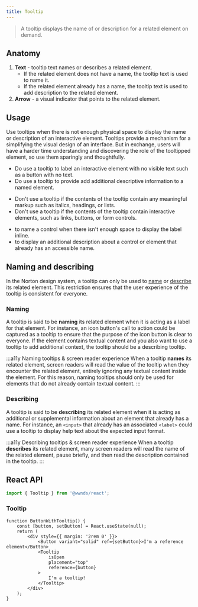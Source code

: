 ```yaml
---
title: Tooltip
---
```



> A tooltip displays the name of or description for a related element on demand.

## Anatomy

1. **Text** - tooltip text names or describes a related element.
	- If the related element does not have a name, the tooltip text is used to name it.
	- If the related element already has a name, the tooltip text is used to add description to the related element.
1. **Arrow** - a visual indicator that points to the related element.

## Usage

Use tooltips when there is not enough physical space to display the name or description of an interactive element.
Tooltips provide a mechanism for a simplifying the visual design of an interface.
But in exchange, users will have a harder time understanding and discovering the role of the tooltipped element, so use them sparingly and thoughtfully.

<CalloutSuccess title="Do">
	<ul>
		<li>Do use a tooltip to label an interactive element with no visible text such as a button with no text.</li>
		<li>Do use a tooltip to provide add additional descriptive information to a named element.</li>
	</ul>
</CalloutSuccess>

<CalloutError title="Don't">
	<ul>
		<li>Don't use a tooltip if the contents of the tooltip contain any meaningful markup such as italics, headings, or lists.</li>
		<li>Don't use a tooltip if the contents of the tooltip contain interactive elements, such as links, buttons, or form controls.</li>
	</ul>
</CalloutError>

<Callout title="Use a tooltip...">
	<ul>
		<li>to name a control when there isn't enough space to display the label inline.</li>
		<li>to display an additional description about a control or element that already has an accessible name.</li>
	</ul>
</Callout>

## Naming and describing

In the Norton design system, a tooltip can only be used to [name](https://w3c.github.io/aria-practices/#accessible_names)
or [describe](https://w3c.github.io/aria-practices/#accessible_descriptions) its related element.
This restriction ensures that the user experience of the tooltip is consistent for everyone.

### Naming

A tooltip is said to be **naming** its related element when it is acting as a label for that element.
For instance, an icon button's call to action could be captured as a tooltip to ensure that the purpose of the icon button is clear to everyone.
If the element contains textual content and you also want to use a tooltip to add additional context, the tooltip should be a describing tooltip.

:::a11y Naming tooltips & screen reader experience
When a tooltip **names** its related element, screen readers will read the value of the tooltip when they encounter the related element, entirely ignoring any textual content inside the element.
For this reason, naming tooltips should only be used for elements that do not already contain textual content.
:::

### Describing

A tooltip is said to be **describing** its related element when it is acting as additional or supplemental information about an element that already has a name.
For instance, an `<input>` that already has an associated `<label>` could use a tooltip to display help text about the expected input format.

:::a11y Describing tooltips & screen reader experience
When a tooltip **describes** its related element, many screen readers will read the name of the related element, pause briefly, and then read the description contained in the tooltip.
:::

## React API

```js
import { Tooltip } from '@wwnds/react';
```

### Tooltip

```tsx live
function ButtonWithTooltip() {
	const [button, setButton] = React.useState(null);
	return (
		<div style={{ margin: '2rem 0' }}>
			<Button variant="solid" ref={setButton}>I'm a reference element</Button>
			<Tooltip
				isOpen
				placement="top"
				reference={button}
			>
				I'm a tooltip!
			</Tooltip>
		</div>
	);
}
```

<PropsTable from={Tooltip} />
